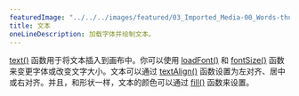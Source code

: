 ---
featuredImage: "../../../images/featured/03_Imported_Media-00_Words-thumbnail.png"
title: 文本
oneLineDescription: 加载字体并绘制文本。
---

<a href="/reference/#/p5/text/" target="_blank">text()</a> 函数用于将文本插入到画布中。你可以使用 <a href="/reference/#/p5/loadFont/" target="_blank">loadFont()</a> 和 <a href="/reference/#/p5/fontSize/" target="_blank">fontSize()</a> 函数来变更字体或改变文字大小。文本可以通过 <a href="/reference/#/p5/textAlign/" target="_blank">textAlign()</a> 函数设置为左对齐、居中或右对齐。并且，和形状一样，文本的颜色可以通过 <a href="/reference/#/p5/fill/" target="_blank">fill()</a> 函数来设置。